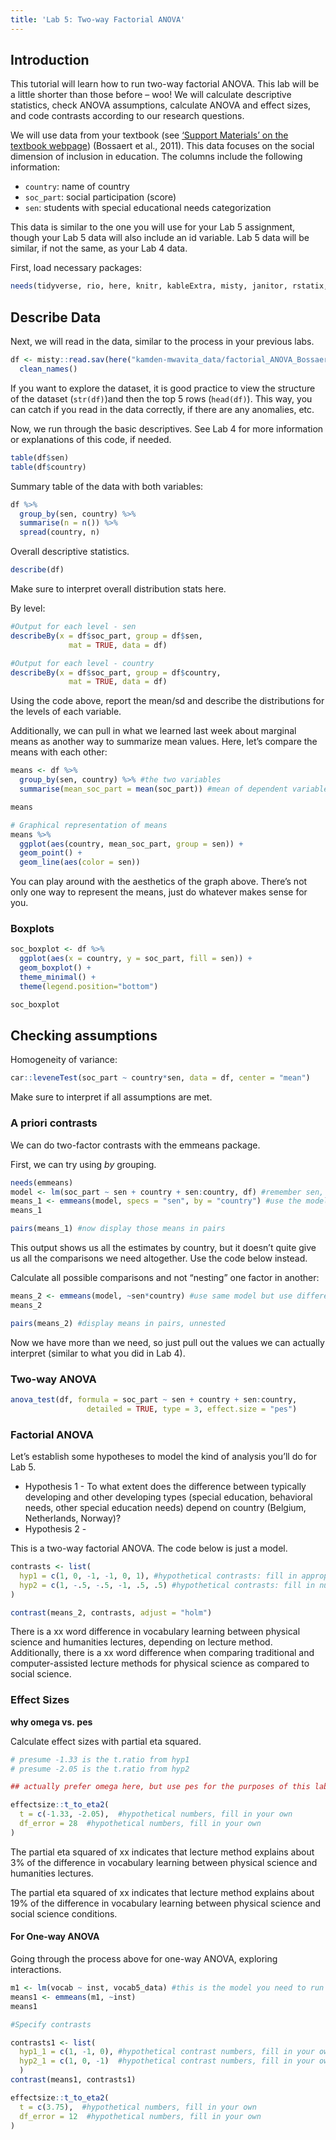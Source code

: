 ```yaml
---
title: 'Lab 5: Two-way Factorial ANOVA'
---
```

## Introduction

This tutorial will learn how to run two-way factorial ANOVA. This lab will be a little shorter than those before -- woo! We will calculate descriptive statistics, check ANOVA assumptions, calculate ANOVA and effect sizes, and code contrasts according to our research questions.

We will use data from your textbook (see ['Support Materials' on the textbook webpage](https://www.routledge.com/Design-and-Analysis-in-Educational-Research-ANOVA-Designs-in-SPSS/Strunk-Mwavita/p/book/9781138361164)) (Bossaert et al., 2011). This data focuses on the social dimension of inclusion in education. The columns include the following information:

* `country`: name of country
* `soc_part`: social participation (score)
* `sen`: students with special educational needs categorization

This data is similar to the one you will use for your Lab 5 assignment, though your Lab 5 data will also include an id variable. Lab 5 data will be similar, if not the same, as your Lab 4 data.

First, load necessary packages:
```r
needs(tidyverse, rio, here, knitr, kableExtra, misty, janitor, rstatix, psych, misty)
```

## Describe Data

Next, we will read in the data, similar to the process in your previous labs.
``` r
df <- misty::read.sav(here("kamden-mwavita_data/factorial_ANOVA_Bossaert_et_al.sav"), use.value.labels = TRUE) %>% 
  clean_names()
```

If you want to explore the dataset, it is good practice to view the structure of the dataset (`str(df)`)and then the top 5 rows (`head(df)`). This way, you can catch if you read in the data correctly, if there are any anomalies, etc. 

Now, we run through the basic descriptives. See Lab 4 for more information or explanations of this code, if needed. 

```r
table(df$sen)
table(df$country)
```

Summary table of the data with both variables:
```r
df %>% 
  group_by(sen, country) %>% 
  summarise(n = n()) %>%
  spread(country, n) 
```

Overall descriptive statistics.
```r
describe(df)
```
Make sure to interpret overall distribution stats here.

By level:
```r
#Output for each level - sen
describeBy(x = df$soc_part, group = df$sen, 
             mat = TRUE, data = df)

#Output for each level - country
describeBy(x = df$soc_part, group = df$country, 
             mat = TRUE, data = df)
```
Using the code above, report the mean/sd and describe the distributions for the levels of each variable.

Additionally, we can pull in what we learned last week about marginal means as another way to summarize mean values. Here, let's compare the means with each other:

```r
means <- df %>% 
  group_by(sen, country) %>% #the two variables
  summarise(mean_soc_part = mean(soc_part)) #mean of dependent variable

means

# Graphical representation of means
means %>% 
  ggplot(aes(country, mean_soc_part, group = sen)) +
  geom_point() +
  geom_line(aes(color = sen))
```

You can play around with the aesthetics of the graph above. There's not only one way to represent the means, just do whatever makes sense for you.

### Boxplots

```r
soc_boxplot <- df %>% 
  ggplot(aes(x = country, y = soc_part, fill = sen)) +
  geom_boxplot() +
  theme_minimal() +
  theme(legend.position="bottom")

soc_boxplot
```

## Checking assumptions

Homogeneity of variance:
```r
car::leveneTest(soc_part ~ country*sen, data = df, center = "mean")
```

Make sure to interpret if all assumptions are met. 


### A priori contrasts

We can do two-factor contrasts with the emmeans package.

First, we can try using *by* grouping.
```r
needs(emmeans)
model <- lm(soc_part ~ sen + country + sen:country, df) #remember sen, country, and sen:country interactions in the model
means_1 <- emmeans(model, specs = "sen", by = "country") #use the model to calculate means
means_1

pairs(means_1) #now display those means in pairs
```

This output shows us all the estimates by country, but it doesn't quite give us all the comparisons we need altogether. Use the code below instead.

Calculate all possible comparisons and not "nesting" one factor in another:
```r
means_2 <- emmeans(model, ~sen*country) #use same model but use different specifications
means_2

pairs(means_2) #display means in pairs, unnested
```

Now we have more than we need, so just pull out the values we can actually interpret (similar to what you did in Lab 4).

### Two-way ANOVA

```r
anova_test(df, formula = soc_part ~ sen + country + sen:country, 
                 detailed = TRUE, type = 3, effect.size = "pes")
```

### Factorial ANOVA

Let's establish some hypotheses to model the kind of analysis you'll do for Lab 5. 

* Hypothesis 1 - To what extent does the difference between typically developing and other developing types (special education, behavioral needs, other special education needs) depend on country (Belgium, Netherlands, Norway)?
* Hypothesis 2 -

This is a two-way factorial ANOVA. The code below is just a model.
```r
contrasts <- list(
  hyp1 = c(1, 0, -1, -1, 0, 1), #hypothetical contrasts: fill in appropriate numbers
  hyp2 = c(1, -.5, -.5, -1, .5, .5) #hypothetical contrasts: fill in numbers
)
```


```r
contrast(means_2, contrasts, adjust = "holm")
```
There is a xx word difference in vocabulary learning between physical science and humanities lectures, depending on lecture method. Additionally, there is a xx word difference when comparing traditional and computer-assisted lecture methods for physical science as compared to social science. 

### Effect Sizes

**why omega vs. pes**

Calculate effect sizes with partial eta squared.
```r
# presume -1.33 is the t.ratio from hyp1
# presume -2.05 is the t.ratio from hyp2

## actually prefer omega here, but use pes for the purposes of this lab

effectsize::t_to_eta2(
  t = c(-1.33, -2.05),  #hypothetical numbers, fill in your own
  df_error = 28  #hypothetical numbers, fill in your own
)
```
The partial eta squared of xx indicates that lecture method explains about 3% of the difference in vocabulary learning between physical science and humanities lectures. 

The partial eta squared of xx indicates that lecture method explains about 19% of the difference in vocabulary learning between physical science and social science conditions.


#### For One-way ANOVA
Going through the process above for one-way ANOVA, exploring interactions.

```r
m1 <- lm(vocab ~ inst, vocab5_data) #this is the model you need to run
means1 <- emmeans(m1, ~inst)
means1

#Specify contrasts

contrasts1 <- list(
  hyp1_1 = c(1, -1, 0), #hypothetical contrast numbers, fill in your own
  hyp2_1 = c(1, 0, -1)  #hypothetical contrast numbers, fill in your own
  )
contrast(means1, contrasts1)

effectsize::t_to_eta2(
  t = c(3.75),  #hypothetical numbers, fill in your own
  df_error = 12  #hypothetical numbers, fill in your own
)
```
